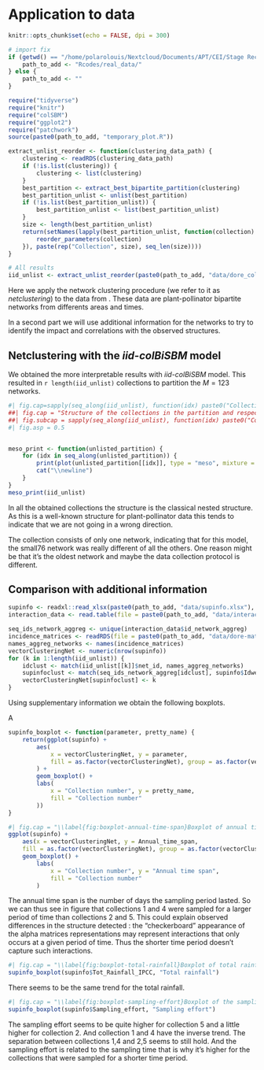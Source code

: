 # Application to \cite{doreRelativeEffectsAnthropogenic2021} data
\label{sec:application-to-dorerelativeeffectsanthropogenic2021-data}

```r
knitr::opts_chunk$set(echo = FALSE, dpi = 300)
```

```r
# import fix
if (getwd() == "/home/polarolouis/Nextcloud/Documents/APT/CEI/Stage Recherche Mathématiques/Depuis PC Portable/Stage MIA 2023/rapport-MIA-2023") {
    path_to_add <- "Rcodes/real_data/"
} else {
    path_to_add <- ""
}
```

```r
require("tidyverse")
require("knitr")
require("colSBM")
require("ggplot2")
require("patchwork")
source(paste0(path_to_add, "temporary_plot.R"))
```

```r
extract_unlist_reorder <- function(clustering_data_path) {
    clustering <- readRDS(clustering_data_path)
    if (!is.list(clustering)) {
        clustering <- list(clustering)
    }
    best_partition <- extract_best_bipartite_partition(clustering)
    best_partition_unlist <- unlist(best_partition)
    if (!is.list(best_partition_unlist)) {
        best_partition_unlist <- list(best_partition_unlist)
    }
    size <- length(best_partition_unlist)
    return(setNames(lapply(best_partition_unlist, function(collection) {
        reorder_parameters(collection)
    }), paste(rep("Collection", size), seq_len(size))))
}
```

```r
# All results
iid_unlist <- extract_unlist_reorder(paste0(path_to_add, "data/dore_collection_clustering_nb_run1_iid_123networks_24-05-23-21:40:42.Rds"))
```

Here we apply the network clustering procedure (we refer to it as *netclustering*)
to the data from \cite{doreRelativeEffectsAnthropogenic2021}. These data are
plant-pollinator bipartite networks from differents areas and times.

In a second part we will use additional information for the networks to
try to identify the impact and correlations with the observed structures.

## Netclustering with the $iid\text{-}colBiSBM$ model
We obtained the more interpretable results with $iid\text{-}colBiSBM$ model.
This resulted in `r length(iid_unlist)` collections to partition the $M = 123$
networks.

```r
#| fig.cap=sapply(seq_along(iid_unlist), function(idx) paste0("Collection N°", idx)),
##| fig.cap = "Structure of the collections in the partition and respective proportions of blocks",
##| fig.subcap = sapply(seq_along(iid_unlist), function(idx) paste0("Collection N°", idx)),
#| fig.asp = 0.5


meso_print <- function(unlisted_partition) {
    for (idx in seq_along(unlisted_partition)) {
        print(plot(unlisted_partition[[idx]], type = "meso", mixture = TRUE) + ggtitle(paste("Collection ", idx)))
        cat("\\newline")
    }
}
meso_print(iid_unlist)

```

In all the obtained collections the structure is the classical nested structure.
As this is a well-known structure for plant-pollinator data this tends to 
indicate that we are not going in a wrong direction.

The \nth{3} collection consists of only one network, indicating that for this
model, the small76 network was really different of all the others. 
One reason might be that it's the oldest network and maybe the data collection
protocol is different.

## Comparison with additional information

```r
supinfo <- readxl::read_xlsx(paste0(path_to_add, "data/supinfo.xlsx"), sheet = 2)
interaction_data <- read.table(file = paste0(path_to_add, "data/interaction-data.txt"), sep = "\t", header = TRUE)

seq_ids_network_aggreg <- unique(interaction_data$id_network_aggreg)
incidence_matrices <- readRDS(file = paste0(path_to_add, "data/dore-matrices.Rds"))
names_aggreg_networks <- names(incidence_matrices)
vectorClusteringNet <- numeric(nrow(supinfo))
for (k in 1:length(iid_unlist)) {
    idclust <- match(iid_unlist[[k]]$net_id, names_aggreg_networks)
    supinfoclust <- match(seq_ids_network_aggreg[idclust], supinfo$Idweb)
    vectorClusteringNet[supinfoclust] <- k
}
```

Using supplementary information we obtain the following boxplots.

A

```r
supinfo_boxplot <- function(parameter, pretty_name) {
    return(ggplot(supinfo) +
        aes(
            x = vectorClusteringNet, y = parameter,
            fill = as.factor(vectorClusteringNet), group = as.factor(vectorClusteringNet)
        ) +
        geom_boxplot() +
        labs(
            x = "Collection number", y = pretty_name,
            fill = "Collection number"
        ))
}
```

```r
#| fig.cap = "\\label{fig:boxplot-annual-time-span}Boxplot of annual time span in function of the collection number"
ggplot(supinfo) +
    aes(x = vectorClusteringNet, y = Annual_time_span,
    fill = as.factor(vectorClusteringNet), group = as.factor(vectorClusteringNet)) +
    geom_boxplot() +
        labs(
            x = "Collection number", y = "Annual time span",
            fill = "Collection number"
        )
```

The annual time span is the number of days the sampling period lasted. So we can
thus see in figure \ref{fig:boxplot-annual-time-span} that collections 1 and 4 were
sampled for a larger period of time than collections 2 and 5.
This could explain observed differences in the structure detected : the 
"checkerboard" appearance of the alpha matrices representations may represent 
interactions that only occurs at a given period of time.
Thus the shorter time period doesn't capture such interactions.

```r
#| fig.cap = "\\label{fig:boxplot-total-rainfall}Boxplot of total rainfall in function of the collection number"
supinfo_boxplot(supinfo$Tot_Rainfall_IPCC, "Total rainfall")
```

There seems to be the same trend for the total rainfall.

```r
#| fig.cap = "\\label{fig:boxplot-sampling-effort}Boxplot of the sampling effort in function of the collection number"
supinfo_boxplot(supinfo$Sampling_effort, "Sampling effort")
```

The sampling effort seems to be quite higher for collection 5 and a little
higher for collection 2. And collection 1 and 4 have the inverse trend. The
separation between collections 1,4 and 2,5 seems to still hold. And the sampling
effort is related to the sampling time that is why it's higher for the 
collections that were sampled for a shorter time period.